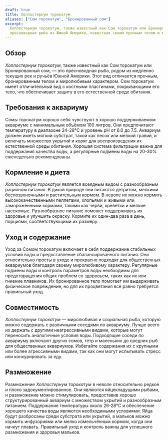 ```yaml
---
draft: true
title: Хоплостернум торокатум
aliases: ["Сом торокатум", "Бронированный сом"]
excerpt:
  Хоплостернум торокатум, также известный как Сом торокатум или Бронированный сом, — это выносливая и адаптируемая
  пресноводная рыба из Южной Америки, известная своим прочным телом и миролюбивым характером.
---
```


## Обзор

_Хоплостернум торокатум_, также известный как Сом торокатум или Бронированный сом, — это пресноводная рыба, родом из
медленно текущих рек и ручьёв Южной Америки. Этот вид отличается прочным, бронированным телом и миролюбивым характером.
Сом торокатум имеет отличительный вид с костными пластинами, покрывающими его тело, что обеспечивает защиту в его
естественной среде обитания.

## Требования к аквариуму

Сомы торокатум хорошо себя чувствуют в хорошо поддерживаемом аквариуме с минимальным объёмом 100 литров. Они
предпочитают температуру в диапазоне 24-28°C и уровень pH от 6.0 до 7.5. Аквариум должен иметь мягкий субстрат, такой
как песок или мелкий гравий, и включать множество укрытий и коряг для воспроизведения их естественной среды обитания.
Хорошая система фильтрации важна для поддержания качества воды, а регулярные подмены воды на 20-30% еженедельно
рекомендованы.

## Кормление и диета

_Хоплостернум торокатум_ является всеядным видом с разнообразным рационом питания. В дикой природе они питаются
детритом, мелкими беспозвоночными и растительным кормом. В неволе их можно кормить высококачественными пеллетами,
хлопьями и живыми или замороженными кормами, такими как черви, креветки и мелкие насекомые. Разнообразное питание
поможет поддерживать их здоровье и улучшить окраску. Кормите их один-два раза в день, порциями, соответствующими их
размеру.

## Уход и содержание

Уход за Сомом торокатум включает в себя поддержание стабильных условий воды и предоставление сбалансированного питания.
Они относительно просты в уходе и прекрасно подходят для общественных аквариумов благодаря своему миролюбивому
характеру. Регулярные подмены воды и контроль параметров воды необходимы для предотвращения общих проблем со здоровьем,
таких как их или гниение плавников. Их бронированное тело помогает им выдерживать физическое повреждение, но для их
процветания всё равно требуется правильный уход.

## Совместимость

_Хоплостернум торокатум_ — миролюбивая и социальная рыба, которую можно содержать с различными соседями по аквариуму.
Лучше всего их держать с другими неагрессивными видами, которые могут переносить аналогичные условия воды. Подходящие
соседи по аквариуму включают других сомов, тетр и маленьких до средних рыб для общественных аквариумов. Избегайте
содержания их с крупными или более агрессивными видами, так как они могут испытывать стресс или конкурировать за еду.

## Размножение

Размножение _Хоплостернум торокатум_ в неволе относительно редкое и плохо задокументированное. Они являются
яйцекладущими рыбами, и размножение можно стимулировать, предоставив хорошо структурированный аквариум с множеством
укрытий и разнообразным питанием. Поддержание температуры около 26-28°C и обеспечение хорошего качества воды являются
необходимыми условиями. Яйца будут разбросаны среди субстрата или укрытий, а мальков можно кормить инфузориями или мелко
измельчённым кормом, когда они начнут плавать. Правильный уход и контроль важны для успешного размножения и здоровья
мальков.
